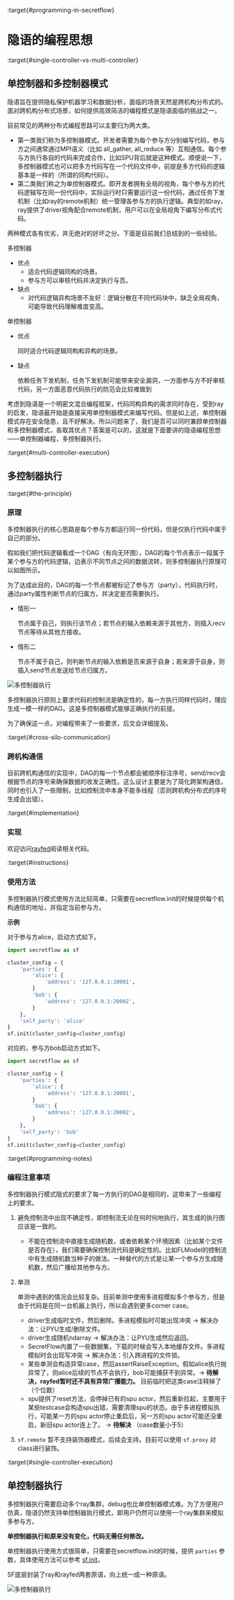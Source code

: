 :target{#programming-in-secretflow}

# 隐语的编程思想

:target{#single-controller-vs-multi-controller}

## 单控制器和多控制器模式

隐语旨在提供隐私保护机器学习和数据分析，面临的场景天然是跨机构分布式的。面对跨机构分布式场景，如何提供高效简洁的编程模式是隐语面临的挑战之一。

目前常见的两种分布式编程思路可以主要归为两大类。

- 第一类我们称为多控制器模式。开发者需要为每个参与方分别编写代码，参与方之间通常通过MPI语义（比如 all\_gather, all\_reduce 等）互相通信。每个参与方执行各自的代码来完成合作，比如SPU背后就是这种模式。顺便说一下，多控制器模式也可以把多方代码写在一个代码文件中，前提是多方代码的逻辑基本是一样的（所谓的同构代码）。
- 第二类我们称之为单控制器模式。即开发者拥有全局的视角，每个参与方的代码逻辑写在同一份代码中，实际运行时只需要运行这一份代码，通过任务下发机制（比如ray的remote机制）统一管理各参与方的执行逻辑。典型的如ray，ray提供了driver视角配合remote机制，用户可以在全局视角下编写分布式代码。

两种模式各有优劣，并无绝对的好坏之分。下面是目前我们总结到的一些经验。

多控制器

- 优点
  - 适合代码逻辑同构的场景。
  - 参与方可以审核代码并决定执行与否。
- 缺点
  - 对代码逻辑异构场景不友好：逻辑分散在不同代码块中，缺乏全局视角，可能导致代码理解难度变高。

单控制器

- 优点

  同时适合代码逻辑同构和异构的场景。
- 缺点

  依赖任务下发机制，任务下发机制可能带来安全漏洞，一方面参与方不好审核代码，另一方面恶意代码执行的防范会比较难做到

考虑到隐语是一个明密文混合编程框架，代码同构异构的需求同时存在，受到ray的启发，隐语最开始是直接采用单控制器模式来编写代码。但是如上述，单控制器模式存在安全隐患，且不好解决。所以问题来了，我们是否可以同时兼顾单控制器和多控制器模式，各取其优点？答案是可以的，这就是下面要讲的隐语编程思想——单控制器编程，多控制器执行。

:target{#multi-controller-execution}

## 多控制器执行

:target{#the-principle}

### 原理

多控制器执行的核心思路是每个参与方都运行同一份代码，但是仅执行代码中属于自己的部分。

假如我们把代码逻辑看成一个DAG（有向无环图），DAG的每个节点表示一段属于某个参与方的代码逻辑，边表示不同节点之间的数据流转，则多控制器执行原理可以如图所示。

为了达成此目的，DAG的每一个节点都被标记了参与方（party），代码执行时，通过party属性判断节点的归属方，并决定是否需要执行。

- 情形一

  节点属于自己，则执行该节点；若节点的输入依赖来源于其他方，则插入recv节点等待从其他方接收。
- 情形二

  节点不属于自己，则判断节点的输入依赖是否来源于自身；若来源于自身，则插入send节点发送给节点归属方。

![多控制器执行](../../_assets/multi-controller.png)

多控制器执行原则上要求代码的控制流是确定性的，每一方执行同样代码时，理应生成一模一样的DAG。这是多控制器模式能够正确执行的前提。

为了确保这一点，对编程带来了一些要求，后文会详细提及。

:target{#cross-silo-communication}

### 跨机构通信

目前跨机构通信的实现中，DAG的每一个节点都会被顺序标注序号，send/recv会根据节点的序号来确保数据的收发正确性。这么设计主要是为了简化跨架构通信，同时也引入了一些限制，比如控制流中本身不能多线程（否则跨机构分布式的序号生成会出错）。

:target{#implementation}

### 实现

欢迎访问[rayfed](https://github.com/ray-project/rayfed)阅读相关代码。

:target{#instructions}

### 使用方法

多控制器执行模式使用方法比较简单，只需要在secretflow\.init的时候提供每个机构通信的地址，并指定当前参与方。

<strong>示例</strong>

对于参与方alice，启动方式如下。

```python
import secretflow as sf

cluster_config = {
    'parties': {
        'alice': {
            'address': '127.0.0.1:20001',
        }
        'bob': {
            'address': '127.0.0.1:20002',
        }
    },
    'self_party': 'alice'
}
sf.init(cluster_config=cluster_config)
```

对应的，参与方bob启动方式如下。

```python
import secretflow as sf

cluster_config = {
    'parties': {
        'alice': {
            'address': '127.0.0.1:20001',
        }
        'bob': {
            'address': '127.0.0.1:20002',
        }
    },
    'self_party': 'bob'
}
sf.init(cluster_config=cluster_config)
```

:target{#programming-notes}

### 编程注意事项

多控制器执行模式隐式的要求了每一方执行的DAG是相同的，这带来了一些编程上的要求。

1. 避免控制流中出现不确定性，即控制流无论在何时何地执行，其生成的执行图应该是一致的。
   - 不能在控制流中直接生成随机数，或者依赖某个环境因素（比如某个文件是否存在），我们需要确保控制流代码是确定性的。比如FLModel的控制流中有生成随机数当种子的做法。一种替代的方式是让某一个参与方生成随机数，然后广播给其他参与方。
2. 单测

   单测中遇到的情况会比较复杂。目前单测中使用多进程模拟多个参与方，但是由于代码是在同一台机器上执行，所以会遇到更多corner case。
   - driver生成临时文件，然后删除。多进程模拟时可能出现冲突 -> 解决办法：让PYU生成/删除文件。
   - driver生成随机ndarray -> 解决办法：让PYU生成然后返回。
   - SecretFlow内置了一些数据集，下载的时候会写入本地缓存文件。多进程模拟时会出现写冲突 -> 解决办法：引入跨进程的文件锁。
   - 某些单测会构造异常case，然后assertRaiseException。假如alice执行抛异常了，则alice后续的节点不会执行，bob可能捕获不到异常。-> <strong>待解决，rayfed暂时还不具有异常广播能力。</strong> 目前临时把这类case注释掉了（个位数）
   - spu提供了reset方法，会停掉已有的spu actor，然后重新拉起，主要用于某些testcase会构造spu出错，需要清理spu的状态。由于多进程模拟执行，可能某一方的spu actor停止重启后，另一方的spu actor可能还没重启，新旧spu actor连上了。 -> <strong>待解决</strong> （case数量小于5）
3. `sf.remote` 暂不支持装饰器模式，后续会支持。目前可以使用 `sf.proxy` 对class进行装饰。

:target{#single-controller-execution}

## 单控制器执行

多控制器执行需要启动多个ray集群，debug也比单控制器模式难。为了方便用户仿真，隐语仍然支持单控制器执行模式，即用户仍然可以使用一个ray集群来模拟多参与方。

<strong>单控制器执行和原来没有变化，代码无需任何修改。</strong>

单控制器执行使用方式很简单，只需要在secretflow\.init的时候，提供 `parties` 参数，具体使用方法可以参考 [sf.init](../../source/secretflow.device.mdx#secretflow.device.driver.init)。

SF底层封装了ray和rayfed两套原语，向上统一成一种原语。

![多控制器执行](../../_assets/primitive.png)
